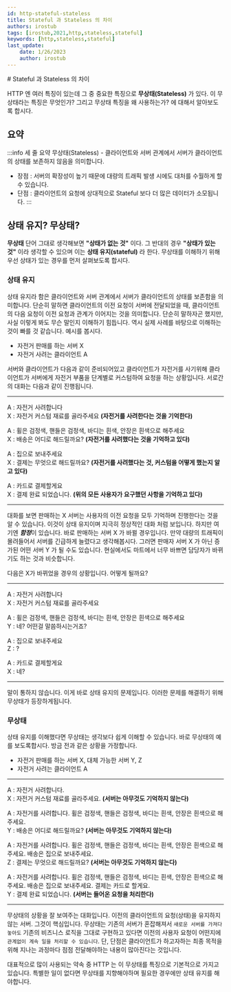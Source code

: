 ```yaml
---
id: http-stateful-stateless
title: Stateful 과 Stateless 의 차이
authors: irostub
tags: [irostub,2021,http,stateless,stateful]
keywords: [http,stateless,stateful]
last_update:
    date: 1/26/2023
    author: irostub
---
```

<head>
  <link rel="canonical" href="https://blog.nirohack.xyz/post/2021/0626-http-stateful-stateless/" />
</head>
# Stateful 과 Stateless 의 차이

HTTP 엔 여러 특징이 있는데 그 중 중요한 특징으로 **무상태(Stateless)** 가 있다. 
이 무상태라는 특징은 무엇인가? 그리고 무상태 특징을 왜 사용하는가? 에 대해서 알아보도록 합시다.

## 요약
:::info 세 줄 요약
무상태(Stateless) - 클라이언트와 서버 관계에서 서버가 클라이언트의 상태를 보존하지 않음을 의미합니다.

- 장점 : 서버의 확장성이 높기 때문에 대량의 트래픽 발생 시에도 대처를 수월하게 할 수 있습니다.
- 단점 : 클라이언트의 요청에 상대적으로 Stateful 보다 더 많은 데이터가 소모됩니다.
:::
## 상태 유지? 무상태?

**무상태** 단어 그대로 생각해보면 **"상태가 없는 것"** 이다. 그 반대의 경우 **"상태가 있는 것"** 이라 
생각할 수 있으며 이는 **상태 유지(stateful)** 라 한다. 무상태를 이해하기 위해 우선 상태가 있는 경우를 먼저 살펴보도록 합시다.


### 상태 유지

상태 유지라 함은 클라이언트와 서버 관계에서 서버가 클라이언트의 상태를 보존함을 의미합니다. 단순히 말하면 클라이언트의 이전 요청이 서버에 전달되었을 때, 
클라이언트의 다음 요청이 이전 요청과 관계가 이어지는 것을 의미합니다. 단순히 말하자곤 했지만, 
사실 이렇게 봐도 무슨 말인지 이해하기 힘듭니다. 역시 실제 사례를 바탕으로 이해하는 것이 빠를 것 같습니다. 예시를 봅시다.

- 자전거 판매를 하는 서버 X
- 자전거 사려는 클라이언트 A

서버와 클라이언트가 다음과 같이 준비되어있고 클라이언트가 자전거를 사기위해 클라이언트가 서버에게 자전거 부품을 단계별로 커스텀하여 요청을 하는 상황입니다. 
서로간의 대화는 다음과 같이 진행됩니다.

---

A : 자전거 사려합니다  
X : 자전거 커스텀 재료를 골라주세요 **(자전거를 사려한다는 것을 기억한다)**
  
  
A : 휠은 검정색, 핸들은 검정색, 바디는 흰색, 안장은 흰색으로 해주세요  
X : 배송은 어디로 해드릴까요? **(자전거를 사려했다는 것을 기억하고 있다)**
  
  
A : 집으로 보내주세요  
X : 결제는 무엇으로 해드릴까요? **(자전거를 사려했다는 것, 커스텀을 어떻게 했는지 알고 있다)**
  
  
A : 카드로 결제할게요  
X : 결제 완료 되었습니다. **(위의 모든 사용자가 요구했던 사항을 기억하고 있다)**

---

대화를 보면 판매하는 X 서버는 사용자의 이전 요청을 모두 기억하며 진행한다는 것을 알 수 있습니다. 이것이 상태 유지이며 지극히 정상적인 대화 처럼 보입니다. 
하지만 여기엔 ***함정***이 있습니다. 바로 판매하는 서버 X 가 바뀔 경우입니다. 만약 대량의 트래픽이 몰려들어서 서버를 긴급하게 늘렸다고 생각해봅시다. 
그러면 판매자 서버 X 가 아닌 증가된 어떤 서버 Y 가 될 수도 있습니다. 현실에서도 마트에서 너무 바쁘면 담당자가 바뀌기도 하는 것과 비슷합니다.  

다음은 X가 바뀌었을 경우의 상황입니다. 어떻게 될까요?

---

A : 자전거 사려합니다  
X : 자전거 커스텀 재료를 골라주세요
  
  
A : 휠은 검정색, 핸들은 검정색, 바디는 흰색, 안장은 흰색으로 해주세요  
Y : 네? 어떤걸 말씀하시는거죠?
  
  
A : 집으로 보내주세요  
Z : ?
  
  
A : 카드로 결제할게요  
X : 네?

---

말이 통하지 않습니다. 이게 바로 상태 유지의 문제입니다. 이러한 문제를 해결하기 위해 무상태가 등장하게됩니다.

### 무상태

상태 유지를 이해했다면 무상태는 생각보다 쉽게 이해할 수 있습니다. 바로 무상태의 예를 보도록합시다. 방금 전과 같은 상황을 가정합니다.

- 자전거 판매를 하는 서버 X, 대체 가능한 서버 Y, Z
- 자전거 사려는 클라이언트 A

---

A : 자전거 사려합니다.  
X : 자전거 커스텀 재료를 골라주세요. **(서버는 아무것도 기억하지 않는다)**

A : 자전거를 사려합니다. 휠은 검정색, 핸들은 검정색, 바디는 흰색, 안장은 흰색으로 해주세요.  
Y : 배송은 어디로 해드릴까요? **(서버는 아무것도 기억하지 않는다)**

A : 자전거를 사려합니다. 휠은 검정색, 핸들은 검정색, 바디는 흰색, 안장은 흰색으로 해주세요. 배송은 집으로 보내주세요.  
Z : 결제는 무엇으로 해드릴까요? **(서버는 아무것도 기억하지 않는다)**

A : 자전거를 사려합니다. 휠은 검정색, 핸들은 검정색, 바디는 흰색, 안장은 흰색으로 해주세요. 배송은 집으로 보내주세요. 결제는 카드로 할게요.  
Y : 결제 완료 되었습니다. **(서버는 들어온 요청을 처리한다)**

---

무상태의 상황을 잘 보여주는 대화입니다. 이전의 클라이언트의 요청(상태)을 유지하지 않는 서버. 그것이 핵심입니다. 
무상태는 기존의 서버가 혼잡해져서 `새로운 서버를 가져다 놓아도` 기존의 비즈니스 로직을 그대로 구현하고
있다면 이전의 사용자 요청이 어떤지에 `관계없이 계속 일을 처리할 수 있습니다`. 
단, 단점은 클라이언트가 하고자하는 최종 목적을 위해 지나는 과정마다 점점 전달해야하는 내용이 많아진다는 것입니다.

대표적으로 많이 사용되는 약속 중 HTTP 는 이 무상태를 특징으로 기본적으로 가지고 있습니다. 
특별한 일이 없다면 무상태를 지향해야하며 필요한 경우에만 상태 유지를 해야합니다.
